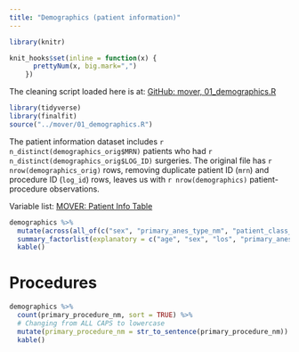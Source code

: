 ```yaml
---
title: "Demographics (patient information)"
---
```


```r
library(knitr)

knit_hooks$set(inline = function(x) {
      prettyNum(x, big.mark=",")
    })
```

The cleaning script loaded here is at: [GitHub: mover, 01_demographics.R](https://github.com/SurgicalInformatics/mover/blob/main/01_demographics.R)

```r
library(tidyverse)
library(finalfit)
source("../mover/01_demographics.R")
```

The patient information dataset includes `r n_distinct(demographics_orig$MRN)` patients who had `r n_distinct(demographics_orig$LOG_ID)` surgeries. The original file has `r nrow(demographics_orig)` rows, removing duplicate patient ID (`mrn`) and procedure ID (`log_id`) rows, leaves us with `r nrow(demographics)` patient-procedure observations.


Variable list: [MOVER: Patient Info Table](https://mover.ics.uci.edu/patient-info-table.html)


```r
demographics %>% 
  mutate(across(all_of(c("sex", "primary_anes_type_nm", "patient_class_group")), fct_infreq)) %>% 
  summary_factorlist(explanatory = c("age", "sex", "los", "primary_anes_type_nm", "asa_rating", "patient_class_group")) %>% 
  kable()
```

# Procedures


```r
demographics %>% 
  count(primary_procedure_nm, sort = TRUE) %>% 
  # Changing from ALL CAPS to lowercase
  mutate(primary_procedure_nm = str_to_sentence(primary_procedure_nm)) %>% 
  kable()
```


